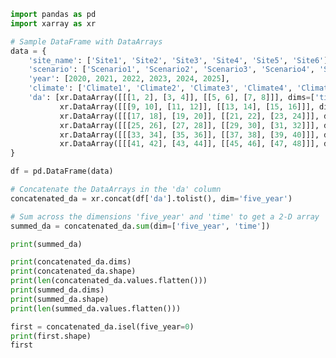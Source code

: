 ```python
import pandas as pd
import xarray as xr

# Sample DataFrame with DataArrays
data = {
    'site_name': ['Site1', 'Site2', 'Site3', 'Site4', 'Site5', 'Site6'],
    'scenario': ['Scenario1', 'Scenario2', 'Scenario3', 'Scenario4', 'Scenario5', 'Scenario6'],
    'year': [2020, 2021, 2022, 2023, 2024, 2025],
    'climate': ['Climate1', 'Climate2', 'Climate3', 'Climate4', 'Climate5', 'Climate6'],
    'da': [xr.DataArray([[[1, 2], [3, 4]], [[5, 6], [7, 8]]], dims=['time', 'lat', 'lon'], name='da1'),
           xr.DataArray([[[9, 10], [11, 12]], [[13, 14], [15, 16]]], dims=['time', 'lat', 'lon'], name='da2'),
           xr.DataArray([[[17, 18], [19, 20]], [[21, 22], [23, 24]]], dims=['time', 'lat', 'lon'], name='da3'),
           xr.DataArray([[[25, 26], [27, 28]], [[29, 30], [31, 32]]], dims=['time', 'lat', 'lon'], name='da4'),
           xr.DataArray([[[33, 34], [35, 36]], [[37, 38], [39, 40]]], dims=['time', 'lat', 'lon'], name='da5'),
           xr.DataArray([[[41, 42], [43, 44]], [[45, 46], [47, 48]]], dims=['time', 'lat', 'lon'], name='da6')]
}

df = pd.DataFrame(data)

# Concatenate the DataArrays in the 'da' column
concatenated_da = xr.concat(df['da'].tolist(), dim='five_year')

# Sum across the dimensions 'five_year' and 'time' to get a 2-D array
summed_da = concatenated_da.sum(dim=['five_year', 'time'])

print(summed_da)
```

```python
print(concatenated_da.dims)
print(concatenated_da.shape)
print(len(concatenated_da.values.flatten()))
print(summed_da.dims)
print(summed_da.shape)
print(len(summed_da.values.flatten()))
```

```python
first = concatenated_da.isel(five_year=0)
print(first.shape)
first
```